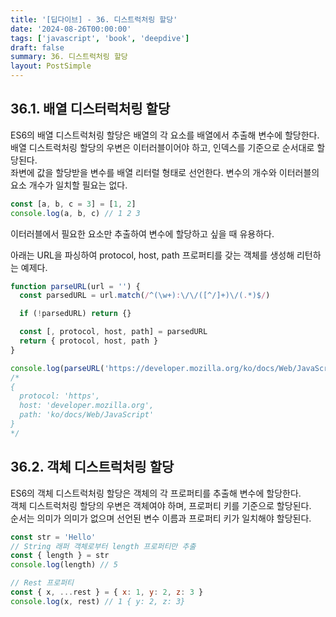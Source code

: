 ```yaml
---
title: '[딥다이브] - 36. 디스트럭처링 할당'
date: '2024-08-26T00:00:00'
tags: ['javascript', 'book', 'deepdive']
draft: false
summary: 36. 디스트럭처링 할당
layout: PostSimple
---
```


## 36.1. 배열 디스터럭처링 할당

ES6의 배열 디스트럭처링 할당은 배열의 각 요소를 배열에서 추출해 변수에 할당한다.  
배열 디스트럭처링 할당의 우변은 이터러블이어야 하고, 인덱스를 기준으로 순서대로 할당된다.  
좌변에 값을 할당받을 변수를 배열 리터럴 형태로 선언한다. 변수의 개수와 이터러블의 요소 개수가 일치할 필요는 없다.

```js
const [a, b, c = 3] = [1, 2]
console.log(a, b, c) // 1 2 3
```

이터러블에서 필요한 요소만 추출하여 변수에 할당하고 싶을 때 유용하다.

아래는 URL을 파싱하여 protocol, host, path 프로퍼티를 갖는 객체를 생성해 리턴하는 예제다.

```js
function parseURL(url = '') {
  const parsedURL = url.match(/^(\w+):\/\/([^/]+)\/(.*)$/)

  if (!parsedURL) return {}

  const [, protocol, host, path] = parsedURL
  return { protocol, host, path }
}

console.log(parseURL('https://developer.mozilla.org/ko/docs/Web/JavaScript'))
/*
{
  protocol: 'https',
  host: 'developer.mozilla.org',
  path: 'ko/docs/Web/JavaScript'
}
*/
```

## 36.2. 객체 디스트럭처링 할당

ES6의 객체 디스트럭처링 할당은 객체의 각 프로퍼티를 추출해 변수에 할당한다.  
객체 디스트럭처링 할당의 우변은 객체여야 하며, 프로퍼티 키를 기준으로 할당된다.  
순서는 의미가 의미가 없으며 선언된 변수 이름과 프로퍼티 키가 일치해야 할당된다.

```js
const str = 'Hello'
// String 래퍼 객체로부터 length 프로퍼티만 추출
const { length } = str
console.log(length) // 5
```

```js
// Rest 프로퍼티
const { x, ...rest } = { x: 1, y: 2, z: 3 }
console.log(x, rest) // 1 { y: 2, z: 3}
```

